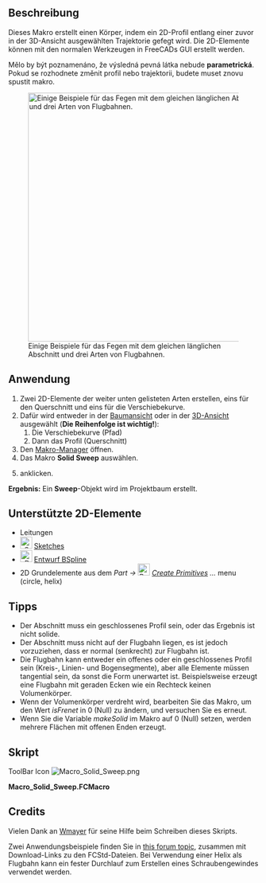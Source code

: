<languages/>
{{Macro/de
|Name=Solid Sweep
|Translate=Solid Sweep
|Icon=Macro_Solid_Sweep.png
|Description=Erzeugt einen Körper, indem ein Profil von einer Flugbahn gefegt wird.
|Author=Normandc
|Version=1.0
|Date=2011-12-03
|FCVersion=All
|Download=[https://wiki.freecad.org/images/6/6d/Macro_Solid_Sweep.png ToolBar Icon]
}}

==Beschreibung==
Dieses Makro erstellt einen Körper, indem ein 2D-Profil entlang einer zuvor in der 3D-Ansicht ausgewählten Trajektorie gefegt wird. Die 2D-Elemente können mit den normalen Werkzeugen in FreeCADs GUI erstellt werden.

Mělo by být poznamenáno, že výsledná pevná látka nebude '''parametrická'''. Pokud se rozhodnete změnit profil nebo trajektorii, budete muset znovu spustit makro.

[[File:Solid_sweep.png‎|500px|Einige Beispiele für das Fegen mit dem gleichen länglichen Abschnitt und drei Arten von Flugbahnen.]]

== Anwendung ==
# Zwei 2D-Elemente der weiter unten gelisteten Arten erstellen, eins für den Querschnitt und eins für die Verschiebekurve.
# Dafür wird entweder in der [[Tree view/de|Baumansicht]] oder in der [[3D view/de|3D-Ansicht]] ausgewählt ('''Die Reihenfolge ist wichtig!'''):
## Die Verschiebekurve (Pfad)
## Dann das Profil (Querschnitt)
# Den [[Macros/de|Makro-Manager]] öffnen.
# Das Makro '''Solid Sweep''' auswählen.
# {{Button|Ausführen}} anklicken.
'''Ergebnis:''' Ein '''Sweep'''-Objekt wird im Projektbaum erstellt.

==Unterstützte 2D-Elemente==
* Leitungen
* [[Image: Sketcher_NewSketch.svg|24px]] [[Sketcher Workbench/de|Sketches]]
* [[Image: Draft_BSpline.svg|24px]] [[Draft BSpline/de|Entwurf BSpline]]
* 2D Grundelemente aus dem ''Part → [[Image:Part_Primitives.svg|24px]] [[Part_Primitives/de|Create Primitives]] ...'' menu (circle, helix)

==Tipps==
* Der Abschnitt muss ein geschlossenes Profil sein, oder das Ergebnis ist nicht solide.
* Der Abschnitt muss nicht auf der Flugbahn liegen, es ist jedoch vorzuziehen, dass er normal (senkrecht) zur Flugbahn ist.
* Die Flugbahn kann entweder ein offenes oder ein geschlossenes Profil sein (Kreis-, Linien- und Bogensegmente), aber alle Elemente müssen tangential sein, da sonst die Form unerwartet ist. Beispielsweise erzeugt eine Flugbahn mit geraden Ecken wie ein Rechteck keinen Volumenkörper.
* Wenn der Volumenkörper verdreht wird, bearbeiten Sie das Makro, um den Wert '' isFrenet '' in 0 (Null) zu ändern, und versuchen Sie es erneut.
* Wenn Sie die Variable '' makeSolid '' im Makro auf 0 (Null) setzen, werden mehrere Flächen mit offenen Enden erzeugt.

<span id="Script"></span>
==Skript==

ToolBar Icon [[Image:Macro_Solid_Sweep.png]]

'''Macro_Solid_Sweep.FCMacro'''

{{MacroCode|code=
import Part, FreeCAD, math, PartGui, FreeCADGui
from FreeCAD import Base

# get the selected objects, with first selection for the trajectory and second for the section
s = FreeCADGui.Selection.getSelection()
try:
     shape1=s[0].Shape
     shape2=s[1].Shape
except:
     print "Wrong selection"

traj = Part.Wire([shape1])
section = Part.Wire([shape2])

# create Part objec in the current document
myObject=App.ActiveDocument.addObject("Part::Feature","Sweep")

# variable makeSolid = 1 to create solid, 0 to create surfaces
makeSolid = True #1
isFrenet = True #1

# create a 3D shape and assigh it to the current document
Sweep = Part.Wire(traj).makePipeShell([section],makeSolid,isFrenet)
myObject.Shape = Sweep

}}


==Credits==
Vielen Dank an [[User: Wmayer|Wmayer]] für seine Hilfe beim Schreiben dieses Skripts.

Zwei Anwendungsbeispiele finden Sie in [https://forum.freecad.org/viewtopic.php?f=8&t=1222&start=50#p11120 this forum topic], zusammen mit Download-Links zu den FCStd-Dateien. Bei Verwendung einer Helix als Flugbahn kann ein fester Durchlauf zum Erstellen eines Schraubengewindes verwendet werden.